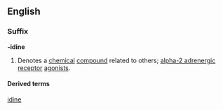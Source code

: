 ==English==

===Suffix===
'''-idine'''

# {{context|chemistry|lang=en}} Denotes a [[chemical]] [[compound]] related to others; [[alpha-2 adrenergic receptor]] [[agonists]].

====Derived terms====
{{suffixsee|en}}

[[Category:English suffixes|idine]]